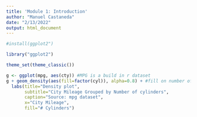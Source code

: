```yaml
---
title: 'Module 1: Introduction'
author: "Manuel Castaneda"
date: "2/13/2022"
output: html_document
---
```



```r
#install(ggplot2")

library("ggplot2")

theme_set(theme_classic())

g <- ggplot(mpg, aes(cty)) #MPG is a build in r dataset
g + geom_density(aes(fill=factor(cyl)), alpha=0.8) + #fill on number of cylinders
  labs(title="Density plot",
       subtitle="City Mileage Grouped by Number of cylinders",
       caption="Source: mpg dataset",
       x="City Mileage",
       fill="# Cylinders")

```

